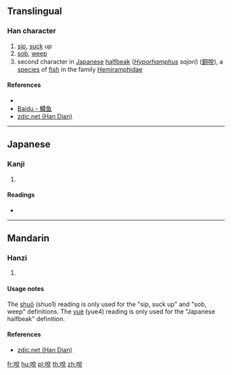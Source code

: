 ==Translingual==

===Han character===
{{Han char|rn=30|rad=口|as=07|sn=10|four=|canj=RCRU|ids=⿰口兌}}

# [[sip]], [[suck]] up
# [[sob]], [[weep]]
# second character in [[Japanese]] [[halfbeak]] (''[[w:Hyporhamphus|Hyporhamphus]] sajori'') ([[銅哾]]), a [[species]] of [[fish]] in the family [[w:Halfbeak|Hemiramphidae]]

====References====
* {{Han ref|kx=0191.190|dkj=03684|hdz=10631.170|uh=54FE|ud=21758}}
* [http://baike.baidu.com/view/423936.htm Baidu - 鱵鱼]
* [http://www.zdic.net/z/16/js/54FE.htm zdic.net (Han Dian)]

----

==Japanese==

===Kanji===
{{ja-kanji|grade=|rs=口07}}

# {{defn|lang=ja|sort=口07}}

====Readings====
* {{ja-readings|on=[[やつ]] (yatsu), [[やち]] (yachi)|kun=[[なめる]] (nameru)}}

----

==Mandarin==

===Hanzi===
{{cmn-hanzi|pin=[[shuō]] ([[shuo1]]), [[yuè]] ([[yue4]])|wg=shuo<sup>1</sup>, yüeh<sup>4</sup>}}

# {{defn|lang=cmn|sort=口07}}

====Usage notes====
The [[shuō]] (shuo1) reading is only used for the "sip, suck up" and "sob, weep" definitions. The [[yuè]] (yue4) reading is only used for the "Japanese halfbeak" definition.

====References====
* [http://www.zdic.net/z/16/js/54FE.htm zdic.net (Han Dian)]

[[fr:哾]]
[[hu:哾]]
[[pl:哾]]
[[th:哾]]
[[zh:哾]]